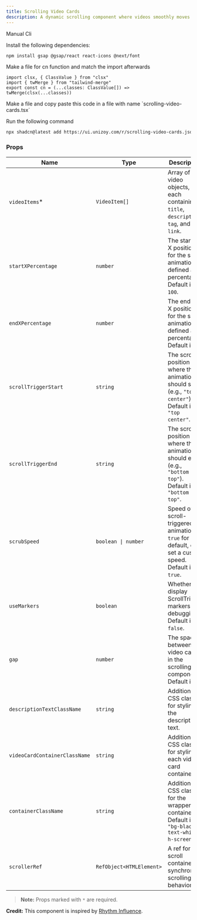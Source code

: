```yaml
---
title: Scrolling Video Cards
description: A dynamic scrolling component where videos smoothly moves horizontally, scaling up as they enter and scaling down as they enter and exit the viewport. This interactive effect creates an engaging, fluid visual experience, allowing users to view content in a responsive and immersive manner as they scroll.
---
```


<ComponentPreview
  name="scrolling-video-cards-demo"
  className="[&_.preview>[data-orientation=vertical]]:sm:max-w-[70%]"
/>

<Tabs defaultValue="manual">

<TabsList>
  <TabsTrigger value="manual">Manual</TabsTrigger>
  <TabsTrigger value="cli">Cli</TabsTrigger>
</TabsList>

<TabsContent value="manual">

<Steps>

<Step>Install the following dependencies:</Step>

```bash
npm install gsap @gsap/react react-icons @next/font
```
<Step>Make a file for cn function and match the import afterwards</Step>

```tsx
import clsx, { ClassValue } from "clsx"
import { twMerge } from "tailwind-merge"
export const cn = (...classes: ClassValue[]) => twMerge(clsx(...classes))
```
<Step>
  Make a file and copy paste this code in a file with name `scrolling-video-cards.tsx`
</Step>

<ComponentSource name="scrolling-video-cards" />

</Steps>

</TabsContent>

<TabsContent value="cli">

<Steps>

<Step>Run the following command </Step>

```bash
npx shadcn@latest add https://ui.unizoy.com/r/scrolling-video-cards.json
```

</Steps>

</TabsContent>

</Tabs>

### Props

| Name                        | Type                         | Description                                                                                                               |
| --------------------------- | ---------------------------- | ------------------------------------------------------------------------------------------------------------------------- |
| `videoItems`*               | `VideoItem[]`                | Array of video objects, each containing `title`, `description`, `tag`, and `link`.                                         |
| `startXPercentage`          | `number`                     | The starting X position for the scroll animation, defined as a percentage. Default is `100`.                               |
| `endXPercentage`            | `number`                     | The ending X position for the scroll animation, defined as a percentage. Default is `0`.                                  |
| `scrollTriggerStart`        | `string`                     | The scroll position where the animation should start (e.g., `"top center"`). Default is `"top center"`.                    |
| `scrollTriggerEnd`          | `string`                     | The scroll position where the animation should end (e.g., `"bottom top"`). Default is `"bottom top"`.                      |
| `scrubSpeed`                | `boolean \| number`          | Speed of the scroll-triggered animation. `true` for default, or set a custom speed. Default is `true`.                     |
| `useMarkers`                | `boolean`                    | Whether to display ScrollTrigger markers for debugging. Default is `false`.                                               |
| `gap`                       | `number`                     | The space between the video cards in the scrolling component. Default is `20`.                                            |
| `descriptionTextClassName`  | `string`                     | Additional CSS classes for styling the description text.                                                                   |
| `videoCardContainerClassName` | `string`                   | Additional CSS classes for styling each video card container.                                                              |
| `containerClassName`        | `string`                     | Additional CSS classes for the wrapper container. Default is `"bg-black text-white h-screen"`.                            |
| `scrollerRef`               | `RefObject<HTMLElement>`     | A ref for the scroll container to synchronize scrolling behavior.                                                          |

> **Note:** Props marked with `*` are required.

<Callout className="my-6">

**Credit:** This component is inspired by [Rhythm Influence](https://www.rhythminfluence.com/).

</Callout>
